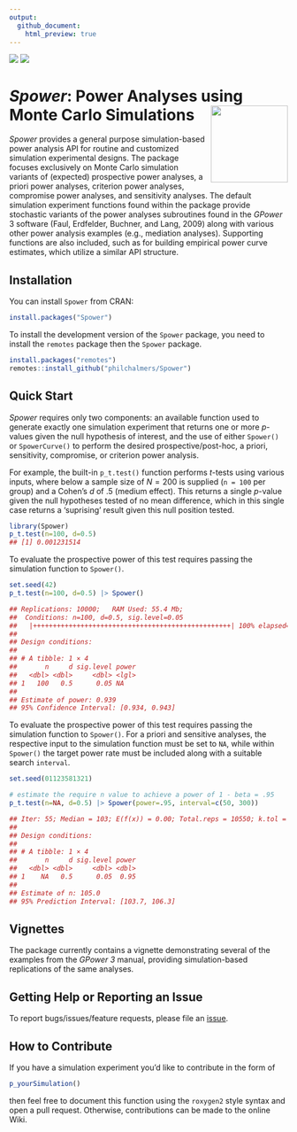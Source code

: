 ```yaml
---
output:
  github_document:
    html_preview: true
---
```


[![](http://www.r-pkg.org/badges/version/Spower)](https://www.r-pkg.org:443/pkg/Spower) [![](http://cranlogs.r-pkg.org/badges/grand-total/Spower)](https://CRAN.R-project.org/package=Spower)

# *Spower*: Power Analyses using Monte Carlo Simulations <img src="inst/sticker/S.png" height="139" align="right"/>

*Spower* provides a general purpose simulation-based power analysis 
   API for routine and customized simulation experimental designs. 
   The package focuses exclusively on Monte Carlo simulation variants of 
   (expected) prospective power analyses, a priori power analyses, 
   criterion power analyses, compromise power analyses, and sensitivity analyses. 
   The default simulation experiment functions found within the package 
   provide stochastic variants of the power analyses subroutines found in the 
   *GPower* 3 software (Faul, Erdfelder, Buchner, and Lang, 2009)
   along with various other power analysis examples (e.g., mediation analyses). Supporting
   functions are also included, such as for building empirical power curve estimates,
   which utilize a similar API structure.

## Installation

You can install `Spower` from CRAN:

``` r
install.packages("Spower")
```

To install the development version of the `Spower` package, you need to
install the `remotes` package then the `Spower` package.

``` r
install.packages("remotes")
remotes::install_github("philchalmers/Spower")
```

## Quick Start

*Spower* requires only two components: an available function used to generate exactly
one simulation experiment that returns one or more *p*-values given the null
hypothesis of interest, and the use of either `Spower()` or `SpowerCurve()` to perform
the desired prospective/post-hoc, a priori, sensitivity, compromise, or criterion power analysis. 

For example, the built-in `p_t.test()` function performs *t*-tests using various inputs, where
below a sample size of $N=200$ is supplied (`n = 100` per group) and a Cohen's 
$d$ of .5 (medium effect). This returns a single $p$-value given the null hypotheses tested
of no mean difference, which in this single case returns a 'suprising' result given this
null position tested.

```r
library(Spower)
p_t.test(n=100, d=0.5)
## [1] 0.001231514
```

To evaluate the prospective power of this test requires passing the simulation function 
to `Spower()`.

```r
set.seed(42)
p_t.test(n=100, d=0.5) |> Spower()

## Replications: 10000;   RAM Used: 55.4 Mb;   
##  Conditions: n=100, d=0.5, sig.level=0.05
##   |++++++++++++++++++++++++++++++++++++++++++++++++++| 100% elapsed=03s 
##
## Design conditions: 
##
## # A tibble: 1 × 4
##       n     d sig.level power
##   <dbl> <dbl>     <dbl> <lgl>
## 1   100   0.5      0.05 NA   
## 
## Estimate of power: 0.939
## 95% Confidence Interval: [0.934, 0.943]
```

To evaluate the prospective power of this test requires passing the simulation function 
to `Spower()`. For a priori and sensitive analyses, the respective input to the 
simulation function must be set to `NA`, while within `Spower()` the target power 
rate must be included along with a suitable search `interval`.

```r
set.seed(01123581321)

# estimate the require n value to achieve a power of 1 - beta = .95 
p_t.test(n=NA, d=0.5) |> Spower(power=.95, interval=c(50, 300))

## Iter: 55; Median = 103; E(f(x)) = 0.00; Total.reps = 10550; k.tol = 2; Pred = 104.7
##
## Design conditions: 
## 
## # A tibble: 1 × 4
##       n     d sig.level power
##   <dbl> <dbl>     <dbl> <dbl>
## 1    NA   0.5      0.05  0.95
## 
## Estimate of n: 105.0
## 95% Prediction Interval: [103.7, 106.3]
```


## Vignettes

The package currently contains a vignette demonstrating several of the examples from
the *GPower 3* manual, providing simulation-based replications of the same analyses.

## Getting Help or Reporting an Issue

To report bugs/issues/feature requests, please file an
[issue](https://github.com/philchalmers/Spower/issues/).

## How to Contribute

If you have a simulation experiment you'd like to contribute in the form of 

```r
p_yourSimulation()
```
then feel free to document this function using the `roxygen2` style syntax and 
open a pull request. Otherwise, contributions can be made to the online Wiki.
